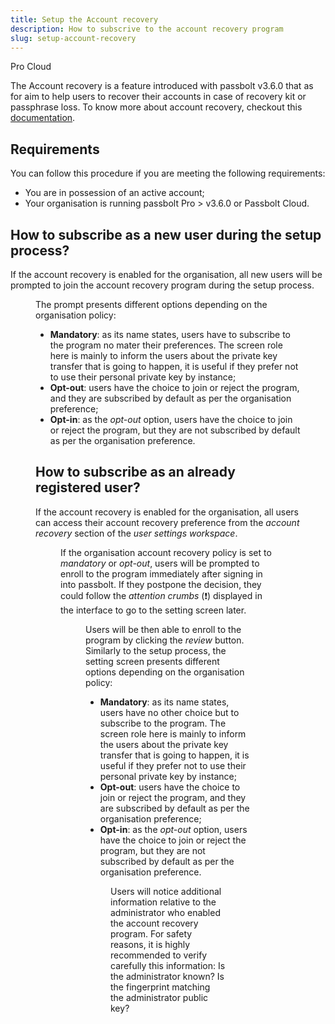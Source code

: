 ```yaml
---
title: Setup the Account recovery
description: How to subscrive to the account recovery program
slug: setup-account-recovery
---
```



<div style={{display: "flex", gap: "1rem"}}>
  <Chips link="https://www.passbolt.com/pricing/pro" isUnderMainTitle={true}>Pro</Chips>
  <Chips link="https://www.passbolt.com/pricing/cloud" isUnderMainTitle={true}>Cloud</Chips>
</div>

The Account recovery is a feature introduced with passbolt v3.6.0 that as for aim to help users to recover their accounts
in case of recovery kit or passphrase loss. To know more about account recovery, checkout this [documentation](/docs/admin/authentication/account-recovery/).

## Requirements

You can follow this procedure if you are meeting the following requirements:

- You are in possession of an active account;
- Your organisation is running passbolt Pro > v3.6.0 or Passbolt Cloud.

## How to subscribe as a new user during the setup process?

If the account recovery is enabled for the organisation, all new users will be prompted to join the account recovery program during the setup process.

<Figure
  src="/img/help/2022/07/account-recovery-during-setup.png"
  alt="Account recovery screen during browser extension setup process (Opt-out policy)"
  caption="fig. Account recovery screen during browser extension setup process (Opt-out policy)"
/>

The prompt presents different options depending on the organisation policy:

- __Mandatory__: as its name states, users have to subscribe to the program no mater their preferences. The screen role here is mainly to inform the users about the private key transfer that is going to happen, it is useful if they prefer not to use their personal private key by instance;
- __Opt-out__: users have the choice to join or reject the program, and they are subscribed by default as per the organisation preference;
- __Opt-in__: as the *opt-out* option, users have the choice to join or reject the program, but they are not subscribed by default as per the organisation preference.

## How to subscribe as an already registered user?

If the account recovery is enabled for the organisation, all users can access their account recovery preference from the *account recovery* section of the *user settings workspace*.

<Figure
  src="/img/help/2022/07/account-recovery-redirection-dialog.png"
  alt="Account recovery user prompt dialog."
  caption="fig. Account recovery user prompt dialog."
/>

If the organisation account recovery policy is set to *mandatory* or *opt-out*, users will be prompted to enroll to the program immediately after signing in into passbolt. If they postpone the decision, they could follow the *attention crumbs* (&#10071;) displayed in the interface to go to the setting screen later.

<Figure
  src="/img/help/2022/07/account-recovery-setting.png"
  alt="Account recovery user setting screen."
  caption="fig. Account recovery user setting screen."
/>

Users will be then able to enroll to the program by clicking the *review* button. Similarly to the setup process, the setting screen presents different options depending on the organisation policy:

- __Mandatory__: as its name states, users have no other choice but to subscribe to the program. The screen role here is mainly to inform the users about the private key transfer that is going to happen, it is useful if they prefer not to use their personal private key by instance;
- __Opt-out__: users have the choice to join or reject the program, and they are subscribed by default as per the organisation preference;
- __Opt-in__: as the *opt-out* option, users have the choice to join or reject the program, but they are not subscribed by default as per the organisation preference.

<Figure
  src="/img/help/2022/07/account-recovery-dialog.png"
  alt="Account recovery subscription dialog."
  caption="fig. Account recovery subscription dialog."
/>

Users will notice additional information relative to the administrator who enabled the account recovery program. For safety reasons, it is highly recommended to verify carefully this information: Is the administrator known? Is the fingerprint matching the administrator public key?
